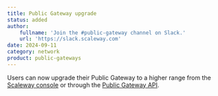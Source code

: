 ```yaml
---
title: Public Gateway upgrade
status: added
author:
    fullname: 'Join the #public-gateway channel on Slack.'
    url: 'https://slack.scaleway.com'
date: 2024-09-11
category: network
product: public-gateways
---
```


Users can now upgrade their Public Gateway to a higher range from the [Scaleway console](https://console.scaleway.com/) or through the [Public Gateway API](https://www.scaleway.com/en/developers/api/public-gateways/).

